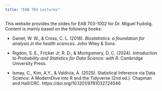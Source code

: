 ```yaml
---
title: "EAB 703 Lectures"
---
```


This website provides the slides for EAB 703-1002 for Dr. Miguel Fudolig. Content is mainly based on the following books:

- Daniel, W. W., & Cross, C. L. (2018). *Biostatistics: a foundation for analysis in the health sciences*. John Wiley & Sons.

- Rigdon, S. E., Fricker Jr, R. D., & Montgomery, D. C. (2024). *Introduction to Probability and Statistics for Data Science: with R*. Cambridge University Press.

- Ismay, C., Kim, A.Y., & Valdivia, A. (2025). Statistical Inference via Data Science: A ModernDive into R and the Tidyverse (2nd ed.). Chapman and Hall/CRC. https://doi.org/10.1201/9781032724546

